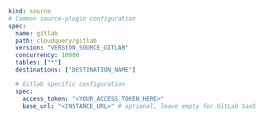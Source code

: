 ```yaml copy
kind: source
# Common source-plugin configuration
spec:
  name: gitlab
  path: cloudquery/gitlab
  version: "VERSION_SOURCE_GITLAB"
  concurrency: 10000
  tables: ["*"]
  destinations: ["DESTINATION_NAME"]

  # Gitlab specific configuration
  spec:
    access_token: "<YOUR_ACCESS_TOKEN_HERE>"
    base_url: "<INSTANCE_URL>" # optional, leave empty for GitLab SaaS
```

